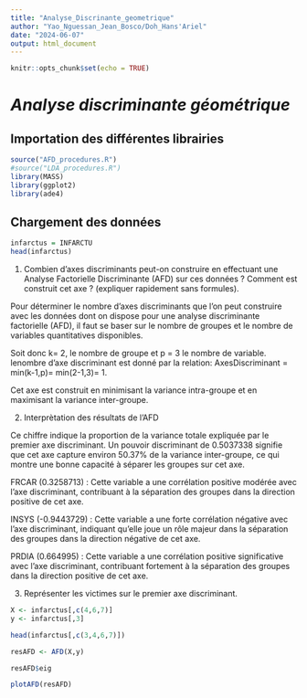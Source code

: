 ```yaml
---
title: "Analyse_Discrinante_geometrique"
author: "Yao_Nguessan_Jean_Bosco/Doh_Hans'Ariel"
date: "2024-06-07"
output: html_document
---
```


```r
knitr::opts_chunk$set(echo = TRUE)
```

# *Analyse discriminante géométrique*

## Importation des différentes librairies

```r
source("AFD_procedures.R")
#source("LDA_procedures.R")
library(MASS)
library(ggplot2)
library(ade4)
```

## Chargement des données

```r
infarctus = INFARCTU
head(infarctus)
```

1. Combien d’axes discriminants peut-on construire en effectuant une Analyse Factorielle Discriminante (AFD) sur ces données ? Comment est construit cet axe ?
(expliquer rapidement sans formules).

Pour déterminer le nombre d'axes discriminants que l'on peut construire avec les données dont on dispose pour une analyse discriminante factorielle (AFD), il faut se baser sur le nombre de groupes et le nombre de variables quantitatives disponibles.

Soit donc k= 2, le nombre de groupe et p = 3 le nombre de variable. lenombre d'axe discriminant est donné par la relation: AxesDiscriminant = min(k-1,p)= min(2-1,3)= 1.

Cet axe est construit en minimisant la variance intra-groupe et en maximisant la variance inter-groupe.

2. Interprètation des résultats de l'AFD

Ce chiffre indique la proportion de la variance totale expliquée par le premier axe discriminant. Un pouvoir discriminant de 0.5037338 signifie que cet axe capture environ 50.37% de la variance inter-groupe, ce qui montre une bonne capacité à séparer les groupes sur cet axe.

FRCAR (0.3258713) : Cette variable a une corrélation positive modérée avec l'axe discriminant, contribuant à la séparation des groupes dans la direction positive de cet axe.

INSYS (-0.9443729) : Cette variable a une forte corrélation négative avec l'axe discriminant, indiquant qu'elle joue un rôle majeur dans la séparation des groupes dans la direction négative de cet axe.

PRDIA (0.664995) : Cette variable a une corrélation positive significative avec l'axe discriminant, contribuant fortement à la séparation des groupes dans la direction positive de cet axe.

3. Représenter les victimes sur le premier axe discriminant.

```r
X <- infarctus[,c(4,6,7)]
y <- infarctus[,3]

head(infarctus[,c(3,4,6,7)])
```



```r
resAFD <- AFD(X,y)
```


```r
resAFD$eig
```


```r
plotAFD(resAFD)
```


